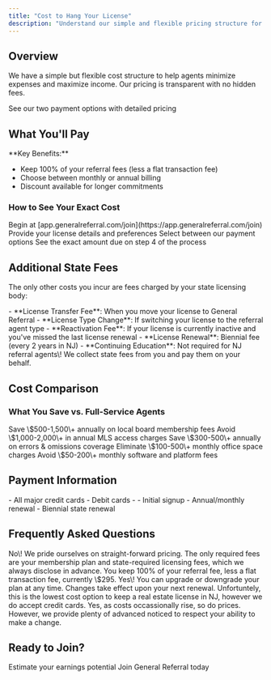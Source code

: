 ```yaml
---
title: "Cost to Hang Your License"
description: "Understand our simple and flexible pricing structure for referral agents"
---
```


## Overview

We have a simple but flexible cost structure to help agents minimize expenses and maximize income. Our pricing is transparent with no hidden fees.

<Card title="View Current Plans" icon="dollar-sign" href="https://www.generalreferral.com/plans">
  See our two payment options with detailed pricing
</Card>

## What You'll Pay

<Info>
  **Key Benefits:**

  - Keep 100% of your referral fees (less a flat transaction fee)
  - Choose between monthly or annual billing
  - Discount available for longer commitments
</Info>

### How to See Your Exact Cost

<Steps>
  <Step title="Start Sign Up Process">
    Begin at [app.generalreferral.com/join](https://app.generalreferral.com/join)
  </Step>
  <Step title="Enter Your Information">
    Provide your license details and preferences
  </Step>
  <Step title="Choose Your Plan">
    Select between our payment options
  </Step>
  <Step title="Review Total Cost">
    See the exact amount due on step 4 of the process
  </Step>
</Steps>

## Additional State Fees

The only other costs you incur are fees charged by your state licensing body:

<Tabs>
  <Tab title="One-Time Fees">
    - **License Transfer Fee**: When you move your license to General Referral
    - **License Type Change**: If switching your license to the referral agent type
    - **Reactivation Fee**: If your license is currently inactive and you've missed the last license renewal
  </Tab>
  <Tab title="Recurring Fees">
    - **License Renewal**: Biennial fee (every 2 years in NJ)
    - **Continuing Education**: Not required for NJ referral agents\!
  </Tab>
</Tabs>

<Note>
  We collect state fees from you and pay them on your behalf.
</Note>

## Cost Comparison

### What You Save vs. Full-Service Agents

<AccordionGroup>
  <Accordion title="No Board Association Dues">
    Save \$500-1,500\+ annually on local board membership fees
  </Accordion>
  <Accordion title="No MLS Fees">
    Avoid \$1,000-2,000\+ in annual MLS access charges
  </Accordion>
  <Accordion title="No E&O Insurance">
    Save \$300-500\+ annually on errors & omissions coverage
  </Accordion>
  <Accordion title="No Desk Fees">
    Eliminate \$100-500\+ monthly office space charges
  </Accordion>
  <Accordion title="No Technology Fees">
    Avoid \$50-200\+ monthly software and platform fees
  </Accordion>
</AccordionGroup>

## Payment Information

<CardGroup cols={2}>
  <Card title="Payment Methods" icon="credit-card">
    - All major credit cards
    - Debit cards
    - 
  </Card>
  <Card title="Billing Schedule" icon="calendar">
    - Initial signup
    - Annual/monthly renewal
    - Biennial state renewal
  </Card>
</CardGroup>

## Frequently Asked Questions

<AccordionGroup>
  <Accordion title="Are there any hidden fees?">
    No\! We pride ourselves on straight-forward pricing. The only required fees are your membership plan and state-required licensing fees, which we always disclose in advance. You keep 100% of your referral fee, less a flat transaction fee, currently \$295.
  </Accordion>
  <Accordion title="Can I change plans later?">
    Yes\! You can upgrade or downgrade your plan at any time. Changes take effect upon your next renewal.
  </Accordion>
  <Accordion title="What if I can't afford the upfront cost?">
    Unfortuntely, this is the lowest cost option to keep a real estate license in NJ, however we do accept credit cards.
  </Accordion>
  <Accordion title="Do prices ever increase?">
    Yes, as costs occassionally rise, so do prices. However, we provide plenty of advanced noticed to respect your ability to make a change.
  </Accordion>
</AccordionGroup>

## Ready to Join?

<CardGroup cols={2}>
  <Card title="Calculate Savings" icon="calculator" href="https://www.generalreferral.com/commission-calculator">
    Estimate your earnings potential
  </Card>
  <Card title="Start Application" icon="rocket" href="https://app.generalreferral.com/join">
    Join General Referral today
  </Card>
</CardGroup>